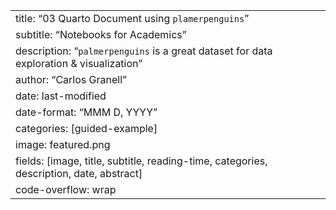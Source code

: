 ---
title: "03 Quarto Document using `plamerpenguins`"
subtitle: "Notebooks for Academics"
description: "`palmerpenguins` is a great dataset for data exploration & visualization"
author: "Carlos Granell"
date: last-modified
date-format: "MMM D, YYYY"
categories: [guided-example]
image: featured.png
fields: [image, title, subtitle, reading-time, categories, description, date, abstract]
code-overflow: wrap
---